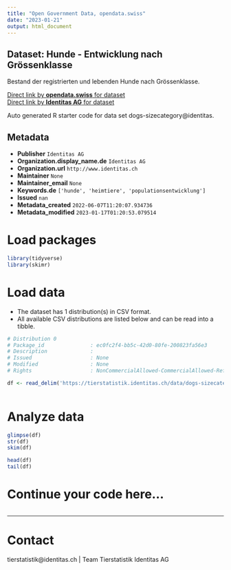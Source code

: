 ```yaml
---
title: "Open Government Data, opendata.swiss"
date: "2023-01-21"
output: html_document
---
```


## Dataset: Hunde - Entwicklung nach Grössenklasse

Bestand der registrierten und lebenden Hunde nach Grössenklasse.

[Direct link by **opendata.swiss** for dataset](https://opendata.swiss/de/dataset/hunde-entwicklung-nach-grossenklasse)<br>
[Direct link by **Identitas AG** for dataset](https://tierstatistik.identitas.ch/)

Auto generated R starter code for data set dogs-sizecategory@identitas.

## Metadata

- **Publisher** `Identitas AG`
- **Organization.display_name.de** `Identitas AG`
- **Organization.url** `http://www.identitas.ch`
- **Maintainer** `None`
- **Maintainer_email** `None`
- **Keywords.de** `['hunde', 'heimtiere', 'populationsentwicklung']`
- **Issued** `nan`
- **Metadata_created** `2022-06-07T11:20:07.934736`
- **Metadata_modified** `2023-01-17T01:20:53.079514`


# Load packages

```r

library(tidyverse)
library(skimr)

```

# Load data

-   The dataset has 1 distribution(s) in CSV format.
-   All available CSV distributions are listed below and can be read into a tibble.

```r

# Distribution 0
# Package_id               : ec0fc2f4-bb5c-42d0-80fe-200823fa56e3
# Description              : 
# Issued                   : None
# Modified                 : None
# Rights                   : NonCommercialAllowed-CommercialAllowed-ReferenceRequired

df <- read_delim('https://tierstatistik.identitas.ch/data/dogs-sizecategory.csv')



```

# Analyze data

```r

glimpse(df)
str(df)
skim(df)

head(df)
tail(df)

```

# Continue your code here...

```r

```

------------------------------------------------------------------------

# Contact

tierstatistik@identitas.ch | Team Tierstatistik Identitas AG
